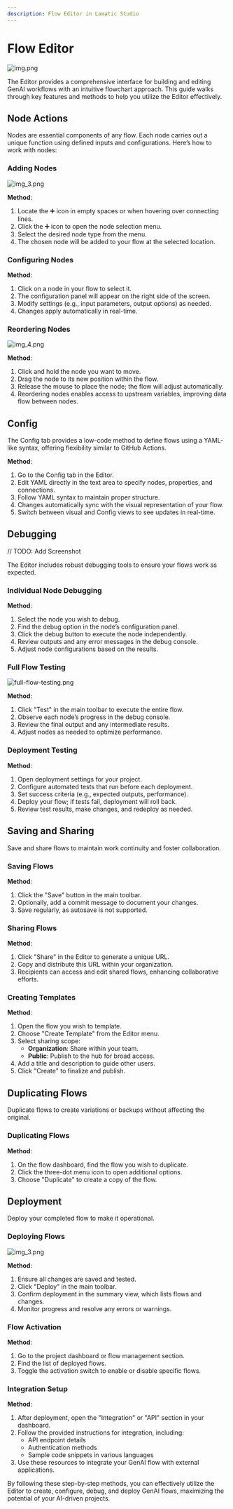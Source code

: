 ```yaml
---
description: Flow Editor in Lamatic Studio
---
```

# Flow Editor

![img.png](./img.png)

The Editor provides a comprehensive interface for building and editing GenAI workflows with an intuitive flowchart approach. This guide walks through key features and methods to help you utilize the Editor effectively.

## Node Actions

Nodes are essential components of any flow. Each node carries out a unique function using defined inputs and configurations. Here’s how to work with nodes:

### Adding Nodes
![img_3.png](./img_3.png)

**Method**:
1. Locate the ➕ icon in empty spaces or when hovering over connecting lines.
2. Click the ➕ icon to open the node selection menu.
3. Select the desired node type from the menu.
4. The chosen node will be added to your flow at the selected location.

### Configuring Nodes

**Method**:
1. Click on a node in your flow to select it.
2. The configuration panel will appear on the right side of the screen.
3. Modify settings (e.g., input parameters, output options) as needed.
4. Changes apply automatically in real-time.

### Reordering Nodes
![img_4.png](./img_4.png)

**Method**:
1. Click and hold the node you want to move.
2. Drag the node to its new position within the flow.
3. Release the mouse to place the node; the flow will adjust automatically.
4. Reordering nodes enables access to upstream variables, improving data flow between nodes.

## Config

The Config tab provides a low-code method to define flows using a YAML-like syntax, offering flexibility similar to GitHub Actions.

**Method**:
1. Go to the Config tab in the Editor.
2. Edit YAML directly in the text area to specify nodes, properties, and connections.
3. Follow YAML syntax to maintain proper structure.
4. Changes automatically sync with the visual representation of your flow.
5. Switch between visual and Config views to see updates in real-time.

## Debugging
// TODO: Add Screenshot

The Editor includes robust debugging tools to ensure your flows work as expected.

### Individual Node Debugging

**Method**:
1. Select the node you wish to debug.
2. Find the debug option in the node’s configuration panel.
3. Click the debug button to execute the node independently.
4. Review outputs and any error messages in the debug console.
5. Adjust node configurations based on the results.

### Full Flow Testing
![full-flow-testing.png](./full-flow-testing.png)

**Method**:
1. Click "Test" in the main toolbar to execute the entire flow.
2. Observe each node’s progress in the debug console.
3. Review the final output and any intermediate results.
4. Adjust nodes as needed to optimize performance.

### Deployment Testing

**Method**:
1. Open deployment settings for your project.
2. Configure automated tests that run before each deployment.
3. Set success criteria (e.g., expected outputs, performance).
4. Deploy your flow; if tests fail, deployment will roll back.
5. Review test results, make changes, and redeploy as needed.

## Saving and Sharing

Save and share flows to maintain work continuity and foster collaboration.

### Saving Flows

**Method**:
1. Click the "Save" button in the main toolbar.
2. Optionally, add a commit message to document your changes.
3. Save regularly, as autosave is not supported.

### Sharing Flows

**Method**:
1. Click "Share" in the Editor to generate a unique URL.
2. Copy and distribute this URL within your organization.
3. Recipients can access and edit shared flows, enhancing collaborative efforts.

### Creating Templates

**Method**:
1. Open the flow you wish to template.
2. Choose "Create Template" from the Editor menu.
3. Select sharing scope:
    - **Organization**: Share within your team.
    - **Public**: Publish to the hub for broad access.
4. Add a title and description to guide other users.
5. Click "Create" to finalize and publish.

## Duplicating Flows

Duplicate flows to create variations or backups without affecting the original.

### Duplicating Flows

**Method**:
1. On the flow dashboard, find the flow you wish to duplicate.
2. Click the three-dot menu icon to open additional options.
3. Choose "Duplicate" to create a copy of the flow.

## Deployment

Deploy your completed flow to make it operational.

### Deploying Flows

![img_3.png](./img/deploy.png)

**Method**:
1. Ensure all changes are saved and tested.
2. Click "Deploy" in the main toolbar.
3. Confirm deployment in the summary view, which lists flows and changes.
4. Monitor progress and resolve any errors or warnings.

### Flow Activation

**Method**:
1. Go to the project dashboard or flow management section.
2. Find the list of deployed flows.
3. Toggle the activation switch to enable or disable specific flows.

### Integration Setup

**Method**:
1. After deployment, open the "Integration" or "API" section in your dashboard.
2. Follow the provided instructions for integration, including:
    - API endpoint details
    - Authentication methods
    - Sample code snippets in various languages
3. Use these resources to integrate your GenAI flow with external applications.

By following these step-by-step methods, you can effectively utilize the Editor to create, configure, debug, and deploy GenAI flows, maximizing the potential of your AI-driven projects.